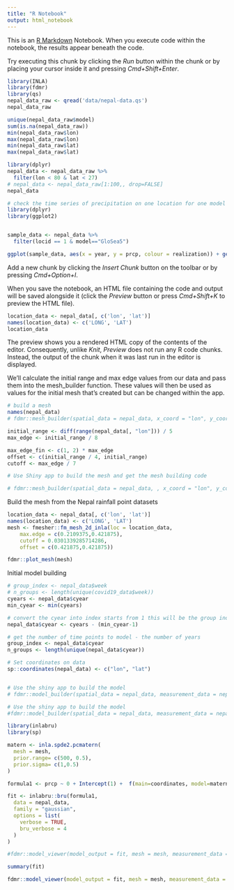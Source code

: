 ```yaml
---
title: "R Notebook"
output: html_notebook
---
```


This is an [R Markdown](http://rmarkdown.rstudio.com) Notebook. When you execute code within the notebook, the results appear beneath the code. 

Try executing this chunk by clicking the *Run* button within the chunk or by placing your cursor inside it and pressing *Cmd+Shift+Enter*. 


```r
library(INLA)
library(fdmr)
library(qs)
nepal_data_raw <- qread('data/nepal-data.qs')
nepal_data_raw
```

```r
unique(nepal_data_raw$model)
sum(is.na(nepal_data_raw))
min(nepal_data_raw$lon)
max(nepal_data_raw$lon)
min(nepal_data_raw$lat)
max(nepal_data_raw$lat)
```
```r
library(dplyr)
nepal_data <- nepal_data_raw %>%
  filter(lon < 80 & lat < 27)
# nepal_data <- nepal_data_raw[1:100,, drop=FALSE]
nepal_data
```

```r
# check the time series of precipitation on one location for one model across different realizations 
library(dplyr)
library(ggplot2)


sample_data <- nepal_data %>%
  filter(locid == 1 & model=="GloSea5")

ggplot(sample_data, aes(x = year, y = prcp, colour = realization)) + geom_line()


```


Add a new chunk by clicking the *Insert Chunk* button on the toolbar or by pressing *Cmd+Option+I*.

When you save the notebook, an HTML file containing the code and output will be saved alongside it (click the *Preview* button or press *Cmd+Shift+K* to preview the HTML file). 
```r
location_data <- nepal_data[, c('lon', 'lat')]
names(location_data) <- c('LONG', 'LAT')
location_data
```

The preview shows you a rendered HTML copy of the contents of the editor. Consequently, unlike *Knit*, *Preview* does not run any R code chunks. Instead, the output of the chunk when it was last run in the editor is displayed.

We’ll calculate the initial range and max edge values from our data and pass them into the mesh_builder function. These values will then be used as values for the initial mesh that’s created but can be changed within the app.

```r
# build a mesh
names(nepal_data)
# fdmr::mesh_builder(spatial_data = nepal_data, x_coord = "lon", y_coord = "lat")

initial_range <- diff(range(nepal_data[, "lon"])) / 5
max_edge <- initial_range / 8

max_edge_fin <- c(1, 2) * max_edge
offset <- c(initial_range / 4, initial_range)
cutoff <- max_edge / 7

# Use Shiny app to build the mesh and get the mesh building code 

# fdmr::mesh_builder(spatial_data = nepal_data, , x_coord = "lon", y_coord = "lat", max_edge = max_edge_fin, offset = offset, cutoff = cutoff)
```

Build the mesh from the Nepal rainfall point datasets 
```r
location_data <- nepal_data[, c('lon', 'lat')]
names(location_data) <- c('LONG', 'LAT')
mesh <- fmesher::fm_mesh_2d_inla(loc = location_data,
	max.edge = c(0.2109375,0.421875),
	cutoff = 0.0301339285714286,
	offset = c(0.421875,0.421875))

fdmr::plot_mesh(mesh)
```

Initial model building 
```r
# group_index <- nepal_data$week
# n_groups <- length(unique(covid19_data$week))
cyears <- nepal_data$cyear
min_cyear <- min(cyears)

# convert the cyear into index starts from 1 this will be the group index 
nepal_data$cyear <- cyears - (min_cyear-1)

# get the number of time points to model - the number of years 
group_index <- nepal_data$cyear
n_groups <- length(unique(nepal_data$cyear))

# Set coordinates on data
sp::coordinates(nepal_data) <- c("lon", "lat")


# Use the shiny app to build the model 
# fdmr::model_builder(spatial_data = nepal_data, measurement_data = nepal_data, mesh = mesh, time_variable = "cyear")

```
```r
# Use the shiny app to build the model 
#fdmr::model_builder(spatial_data = nepal_data, measurement_data = nepal_data, mesh = mesh, time_variable = "cyear")

library(inlabru)
library(sp)

matern <- inla.spde2.pcmatern(
  mesh = mesh,
  prior.range= c(500, 0.5),
  prior.sigma= c(1,0.5)
)

formula1 <- prcp ~ 0 + Intercept(1) +  f(main=coordinates, model=matern, group=cyear)

fit <- inlabru::bru(formula1,
  data = nepal_data,
  family = "gaussian",
  options = list(
    verbose = TRUE,
    bru_verbose = 4
  )
)


```
```r
#fdmr::model_viewer(model_output = fit, mesh = mesh, measurement_data = nepal_data, data_distribution = "Gaussian")

summary(fit)
```
```r

fdmr::model_viewer(model_output = fit, mesh = mesh, measurement_data = nepal_data, data_distribution = "Gaussian")

```


